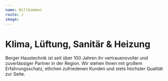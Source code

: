 ```yaml
---
name: Willkommen
route: /
image:
---
```



# Klima, Lüftung, Sanitär & Heizung

Berger Haustechnik ist seit über 100 Jahren ihr vertrauensvoller und zuverlässiger Partner in der Region. Wir stehen Ihnen mit großem Erfahrungsschatz, etlichen zufriedenen Kunden und stets höchster Qualität zur Seite.

<Start />
